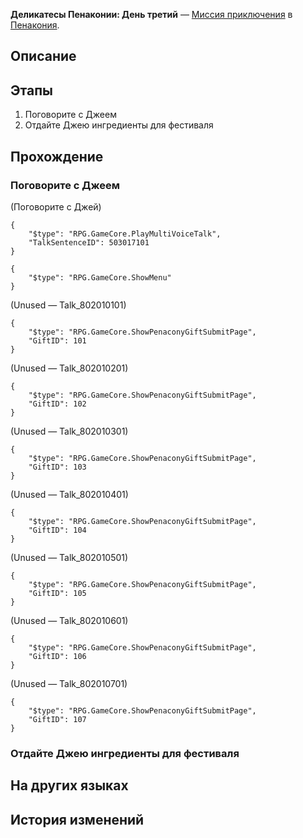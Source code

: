 {{Дополнить|Диалоги.}}
{{Миссия Инфобокс
|id              = 8020103
|Название        = 
|Изображение     = Миссия Освоения Деликатесы Пенаконии День третий.png
|Тип             = Миссия приключения
|События         = 
|Глава           = 
|Условия         = Завершена [[Миссия приключения]] ''[[Деликатесы Пенаконии: День второй]]''
|Персонажи       = Джей; Первопроходец
|СтартЛокация    = Золотой миг
|Мир             = Пенакония
|Локации         = Золотой миг
|Предыдущая      = Деликатесы Пенаконии: День второй
|Следующая       = Деликатесы Пенаконии: День четвёртый
|Награды         = Кредиты*1 000
}}
'''Деликатесы Пенаконии: День третий''' — [[Миссия приключения]] в [[Пенакония]].

==Описание==
{{Описание|<!--официальное описание из Перекрёстка судеб-->}}

==Этапы==
# Поговорите с Джеем
# Отдайте Джею ингредиенты для фестиваля

==Прохождение==
{{Дополнить}}


===Поговорите с Джеем===
{{Описание миссии|локация=Золотой миг|Фестиваль деликатесов в самом разгаре! Спросите Джея, какие ингредиенты нужны на сегодня.}}
{{Диалог Начало}}


;(Поговорите с Джей)
<pre>{
	"$type": "RPG.GameCore.PlayMultiVoiceTalk",
	"TalkSentenceID": 503017101
}</pre>
<pre>{
	"$type": "RPG.GameCore.ShowMenu"
}</pre>
:<!--0.5-second delay-->
;(Unused &mdash; Talk_802010101)
<pre>{
	"$type": "RPG.GameCore.ShowPenaconyGiftSubmitPage",
	"GiftID": 101
}</pre>

;(Unused &mdash; Talk_802010201)
<pre>{
	"$type": "RPG.GameCore.ShowPenaconyGiftSubmitPage",
	"GiftID": 102
}</pre>

;(Unused &mdash; Talk_802010301)
<pre>{
	"$type": "RPG.GameCore.ShowPenaconyGiftSubmitPage",
	"GiftID": 103
}</pre>

;(Unused &mdash; Talk_802010401)
<pre>{
	"$type": "RPG.GameCore.ShowPenaconyGiftSubmitPage",
	"GiftID": 104
}</pre>

;(Unused &mdash; Talk_802010501)
<pre>{
	"$type": "RPG.GameCore.ShowPenaconyGiftSubmitPage",
	"GiftID": 105
}</pre>

;(Unused &mdash; Talk_802010601)
<pre>{
	"$type": "RPG.GameCore.ShowPenaconyGiftSubmitPage",
	"GiftID": 106
}</pre>

;(Unused &mdash; Talk_802010701)
<pre>{
	"$type": "RPG.GameCore.ShowPenaconyGiftSubmitPage",
	"GiftID": 107
}</pre>
{{Диалог Конец}}

===Отдайте Джею ингредиенты для фестиваля===
{{Описание миссии|локация=Золотой миг|Джей перечислил все ингредиенты, которые необходимы для сегодняшнего праздничного меню. Соберите все необходимое и сразу же несите ему!}}
{{Диалог Начало}}
{{Диалог Конец}}

==На других языках==
{{На других языках
|en   = Food Fest Day Three
|zhs  = 美食庆典•第三日
|zht  = 美食慶典•第三日
|ja   = グルメフェス・3日目
|ko   = 미식 축제•3일차
|es   = Festival gastronómico: día 3
|fr   = Grand festin&nbsp;: Jour 3
|ru   = Деликатесы Пенаконии: День третий
|th   = งานเทศกาลอาหาร วันที่ 3
|vi   = Lễ Hội Ẩm Thực - Ngày 3
|de   = Feinschmeckerfest: Tag 3
|id   = Festival Kuliner: Hari Ke-3
|pt   = Festival Gastronômico Dia Três
}}

==История изменений==
{{История изменений|2.7}}
